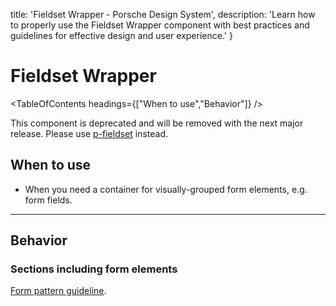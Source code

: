 
  title: 'Fieldset Wrapper - Porsche Design System',
  description: 'Learn how to properly use the Fieldset Wrapper component with best practices and guidelines for effective design and user experience.'
}

# Fieldset Wrapper <ComponentStatus tagName="p-fieldset-wrapper"></ComponentStatus>

<TableOfContents headings={["When to use","Behavior"]} />

<Notification heading="Deprecation hint" heading-tag="h2" state="error">
  This component is deprecated and will be removed with the next major release.
  Please use <a href="/components/fieldset/">p-fieldset</a> instead.
</Notification>

## When to use

- When you need a container for visually-grouped form elements, e.g. form fields.

---

## Behavior

### Sections including form elements

[Form pattern guideline](/patterns/forms).